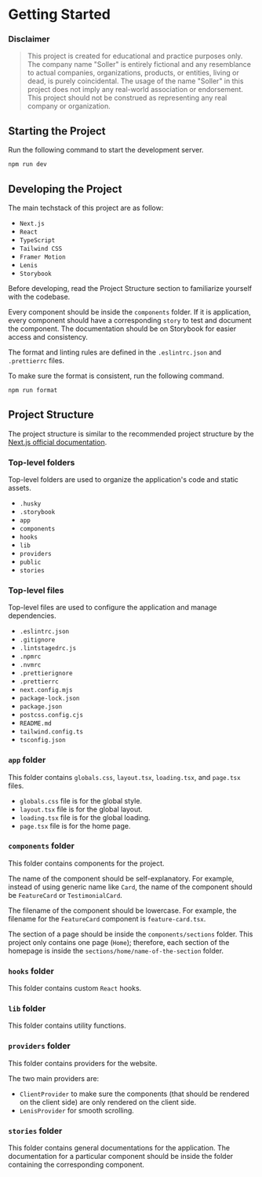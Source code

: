 
<Meta title="Stories/Getting Started" />

# Getting Started

### Disclaimer

> This project is created for educational and practice purposes only. The company name "Soller" is entirely fictional and any resemblance to actual companies, organizations, products, or entities, living or dead, is purely coincidental. The usage of the name "Soller" in this project does not imply any real-world association or endorsement. This project should not be construed as representing any real company or organization.

## Starting the Project

Run the following command to start the development server.

```bash
npm run dev
```

## Developing the Project

The main techstack of this project are as follow:

- `Next.js`
- `React`
- `TypeScript`
- `Tailwind CSS`
- `Framer Motion`
- `Lenis`
- `Storybook`

Before developing, read the Project Structure section to familiarize yourself with the codebase.

Every component should be inside the `components` folder. If it is application, every component should have a corresponding `story` to test and document the component. The documentation should be on Storybook for easier access and consistency.

The format and linting rules are defined in the `.eslintrc.json` and `.prettierrc` files.

To make sure the format is consistent, run the following command.

```bash
npm run format
```

## Project Structure

The project structure is similar to the recommended project structure by the [Next.js official documentation](https://nextjs.org/docs/getting-started/project-structure).

### Top-level folders

Top-level folders are used to organize the application's code and static assets.

- `.husky`
- `.storybook`
- `app`
- `components`
- `hooks`
- `lib`
- `providers`
- `public`
- `stories`

### Top-level files

Top-level files are used to configure the application and manage dependencies.

- `.eslintrc.json`
- `.gitignore`
- `.lintstagedrc.js`
- `.npmrc`
- `.nvmrc`
- `.prettierignore`
- `.prettierrc`
- `next.config.mjs`
- `package-lock.json`
- `package.json`
- `postcss.config.cjs`
- `README.md`
- `tailwind.config.ts`
- `tsconfig.json`

### `app` folder

This folder contains `globals.css`, `layout.tsx`, `loading.tsx`, and `page.tsx` files.

- `globals.css` file is for the global style.
- `layout.tsx` file is for the global layout.
- `loading.tsx` file is for the global loading.
- `page.tsx` file is for the home page.

### `components` folder

This folder contains components for the project.

The name of the component should be self-explanatory. For example, instead of using generic name like `Card`, the name of the component should be `FeatureCard` or `TestimonialCard`.

The filename of the component should be lowercase. For example, the filename for the `FeatureCard` component is `feature-card.tsx`.

The section of a page should be inside the `components/sections` folder. This project only contains one page (`Home`); therefore, each section of the homepage is inside the `sections/home/name-of-the-section` folder.

### `hooks` folder

This folder contains custom `React` hooks.

### `lib` folder

This folder contains utility functions.

### `providers` folder

This folder contains providers for the website.

The two main providers are:

- `ClientProvider` to make sure the components (that should be rendered on the client side) are only rendered on the client side.
- `LenisProvider` for smooth scrolling.

### `stories` folder

This folder contains general documentations for the application. The documentation for a particular component should be inside the folder containing the corresponding component.
